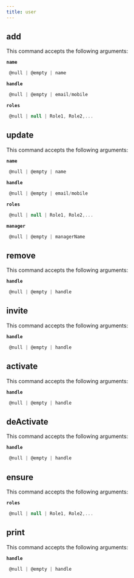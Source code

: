 ```yaml
---
title: user
---
```


## add

This command accepts the following arguments:

**`name`**
```js filename="type"
 @null | @empty | name
```
**`handle`**
```js filename="type"
 @null | @empty | email/mobile
```
**`roles`**
```js filename="type"
 @null | null | Role1, Role2,...
```

## update

This command accepts the following arguments:

**`name`**
```js filename="type"
 @null | @empty | name
```
**`handle`**
```js filename="type"
 @null | @empty | email/mobile
```
**`roles`**
```js filename="type"
 @null | null | Role1, Role2,...
```
**`manager`**
```js filename="type"
 @null | @empty | managerName
```

## remove

This command accepts the following arguments:

**`handle`**
```js filename="type"
 @null | @empty | handle
```

## invite

This command accepts the following arguments:

**`handle`**
```js filename="type"
 @null | @empty | handle
```

## activate

This command accepts the following arguments:

**`handle`**
```js filename="type"
 @null | @empty | handle
```

## deActivate

This command accepts the following arguments:

**`handle`**
```js filename="type"
 @null | @empty | handle
```

## ensure

This command accepts the following arguments:

**`roles`**
```js filename="type"
 @null | null | Role1, Role2,...
```

## print

This command accepts the following arguments:

**`handle`**
```js filename="type"
 @null | @empty | handle
```

